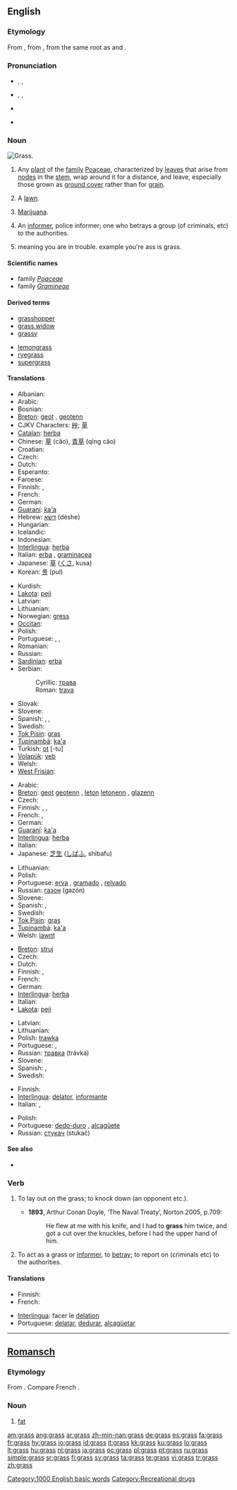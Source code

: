 {{wikipedia}}
==English==

===Etymology===
From {{etyl|ang|en}} {{term|græs|lang=ang}}, from {{Ger.}} <!---Does this mean proto-Germanic, or from some unknown Germanic borriwng?-->, from the same {{proto|Indo-European|lang=en}} root as {{term|grow|lang=en}} and {{term|green|lang=en}}.

===Pronunciation===
* {{enPR|grăs}}, {{IPA|/grɑːs/}}, {{SAMPA|/grA:s/}} {{italbrac|[[RP]]}}
* {{enPR|grăs}}, {{IPA|/græs/}}, {{SAMPA|/gr{s/}} {{italbrac|US}}
* {{audio|en-gb-grass.ogg|Audio (RP)}}
* {{audio|en-us-grass.ogg|Audio (US)}}
*: {{rhymes|ɑːs}}

===Noun===
[[Image:Grass-JW.jpg|thumb|right|Grass.]]
{{en-noun|es|-}}

# {{context|countable|uncountable}} Any [[plant]] of the [[family]] [[Poaceae]], characterized by [[leaves]] that arise from [[node]]s in the [[stem]], wrap around it for a distance, and leave, especially those grown as [[ground cover]] rather than for [[grain]].
# A [[lawn]].
# {{context|slang|uncountable}} [[marijuana|Marijuana]].
# {{slang}} An [[informer]], police informer; one who betrays a group (of criminals, etc) to the authorities.
# {{Slang}} meaning you are in trouble. example you're ass is grass.

====Scientific names====
* family ''[[Poaceae]]''
* family ''[[Gramineae]]'' {{italbrac|alternative name}}

====Derived terms====
{{top2}}
* [[grasshopper]]
* [[grass widow]]
* [[grassy]]
{{mid2}}
* [[lemongrass]]
* [[ryegrass]]
* [[supergrass]]
{{bottom}}

====Translations====
{{trans-top|ground cover plant}}
* Albanian: {{t+|sq|bar|m|xs=Albanian}}
* Arabic: {{t-|ar|حشيش|m|alt=حَشيش|tr=ħashísh|sc=Arab}}
* Bosnian: {{t-|bs|trava|f}}
* [[Breton]]: [[geot]] {{c}}, [[geotenn]] {{f|s}}
* CJKV Characters: [[艸]]; [[草]]
* [[Catalan]]: [[herba]] {{f}}
* Chinese: [[草]] (căo), [[青草]] (qīng cǎo)
* Croatian: {{t-|hr|trava|f}}
* Czech: {{t-|cs|tráva|f}}
* Dutch: {{t+|nl|gras|n}}
* Esperanto: {{t-|eo|herbo|xs=Esperanto}}
* Faroese: {{t-|fo|gras|n|xs=Faroese}}
* Finnish: {{t-|fi|heinä}}, {{t+|fi|ruoho}}
* French: {{t+|fr|herbe|f}}
* German: {{t+|de|Gras|n}}
* [[Guaraní]]: [[ka'a]]
* Hebrew: [[דשא]] (déshe) {{m}}
* Hungarian: {{t+|hu|fű}}
* Icelandic: {{t+|is|gras|n}}
* Indonesian: {{t+|id|rumput|xs=Indonesian}}
* [[Interlingua]]: [[herba]]
* Italian: [[erba]] {{f}}, [[graminacea]] {{f}}
* Japanese: [[草]] ([[くさ]], kusa)
* Korean: [[풀]] (pul)
{{trans-mid}}
* Kurdish: {{KUchar|[[گیا]]}} {{g|Kurdish}}
* [[Lakota]]: [[peji]]
* Latvian: {{t-|lv|zāle|f|xs=Latvian}}
* Lithuanian: {{t+|lt|žolė|f|xs=Lithuanian}}
* Norwegian: [[gress]] {{n}}
* [[Occitan]]: {{t+|oc|èrba|f}}
* Polish: {{t+|pl|trawa|f}}
* Portuguese: {{t+|pt|erva|f}}, {{t+|pt|grama|f}}, {{t+|pt|relva|f}}
* Romanian: {{t-|ro|iarbă|f}}
* Russian: {{t+|ru|трава|f|tr=travá|sc=Cyrl}}
* [[Sardinian]]: [[erba]] {{f}}
* Serbian:
*: Cyrillic: [[трава#Serbian|трава]] {{f}}
*: Roman: [[trava#Serbian|trava]] {{f}}
* Slovak: {{t-|sk|tráva|f}}
* Slovene: {{t+|sl|trava|f}}
* Spanish: {{t+|es|pasto|m}}, {{t+|es|hierba|f}}, {{t+|es|grama|f}}
* Swedish: {{t+|sv|gräs|n}}
* [[Tok Pisin]]: [[gras]]
* [[Tupinambá]]: [[ka'a]]
* Turkish: [[ot]] [-tu]
* [[Volapük]]: [[yeb]]
* Welsh: {{t-|cy|glaswellt|m|xs=Welsh}}
* [[West Frisian]]: {{t-|fy|gers|c|xs=West Frisian}}
{{trans-bottom}}

{{trans-top|lawn}}
* Arabic: {{t-|ar|حشيش|m|alt=حَشيش|sc=Arab}}
* [[Breton]]: [[geot]] {{c}} [[geotenn]] {{f|s}}, [[leton]] {{c}} [[letonenn]] {{f|s}}, [[glazenn]] {{f}}
* Czech: {{t-|cs|trávník|m}}
* Finnish: {{t-|fi|nurmi}}, {{t+|fi|nurmikko}}, {{t+|fi|ruoho}}
* French: {{t+|fr|pelouse|f}}, {{t+|fr|gazon|m}}
* German: {{t+|de|Rasen|m}}
* [[Guaraní]]: [[ka'a]]
* [[Interlingua]]: [[herba]]
* Italian: {{t+|it|prato|m}}
* Japanese: [[芝生]] ([[しばふ]], shibafu)
{{trans-mid}}
* Lithuanian: {{t+|lt|žolė|f|xs=Lithuanian}}
* Polish: {{t-|pl|trawnik|m}}
* Portuguese: [[erva]] {{f}}, [[gramado]] {{m}}, [[relvado]] {{m}}
* Russian: [[газон#Russian|газон]] {{m}} (gazón)
* Slovene: {{t-|sl|trata|f}}
* Spanish: {{t+|es|hierba|f}}, {{t+|es|césped|m}}
* Swedish: {{t+|sv|gräs}}
* [[Tok Pisin]]: [[gras]]
* [[Tupinambá]]: [[ka'a]]
* Welsh: [[lawnt]] {{f}}
{{trans-bottom}}

{{trans-top|marijuana}}
* [[Breton]]: [[struj]] {{m}}
* Czech: {{t-|cs|tráva|f}}
* Dutch: {{t+|nl|wiet|m}}
* Finnish: {{t+|fi|ruoho}}, {{t+|fi|pilvi}}
* French: {{t+|fr|herbe|f}}
* German: {{t+|de|Gras|n}}
* [[Interlingua]]: [[herba]]
* Italian: {{t+|it|erba|f}}
* [[Lakota]]: [[peji]]
{{trans-mid}}
* Latvian: {{t-|lv|zāle|f|xs=Latvian}}
* Lithuanian: {{t+|lt|žolė|f|xs=Lithuanian}}
* Polish: [[trawka]] {{f}}
* Portuguese: {{t+|pt|erva|f}}, {{t+|pt|mato|m}}
* Russian: [[травка#Russian|травка]] {{f}} (trávka)
* Slovene: {{t+|sl|trava|f}}
* Spanish: {{t+|es|hierba|f}}, {{t+|es|mota|f}}
* Swedish: {{t+|sv|gräs}}
{{trans-bottom}}

{{trans-top|informer}}
* Finnish: {{t+|fi|vasikka}}
* [[Interlingua]]: [[delator]], [[informante]]
* Italian: {{t-|it|spia|f}}, {{t+|it|delatore|m}}
{{trans-mid}}
* Polish: {{t+|pl|kapuś|m}}
* Portuguese: [[dedo-duro]] {{m}}, [[alcagüete]] {{m}}
* Russian: [[стукач#Russian|стукач]] {{m}} (stukač)
{{trans-bottom}}

====See also====
* {{specieslite|Poaceae}}

===Verb===
{{en-verb|grass|es}}

# {{transitive}} To lay out on the grass; to knock down (an opponent etc.).
#* '''1893''', Arthur Conan Doyle, ‘The Naval Treaty’, Norton 2005, p.709:
#*: He flew at me with his knife, and I had to '''grass''' him twice, and got a cut over the knuckles, before I had the upper hand of him.
# {{context|transitive|or|intransitive|slang}} To act as a grass or [[informer]], to [[betray]]; to report on (criminals etc) to the authorities.

====Translations====
{{trans-top|to inform on}}
* Finnish: {{t+|fi|vasikoida}}
* French: {{t+|fr|moucharder}}
{{trans-mid}}
* [[Interlingua]]: facer le [[delation]]
* Portuguese: [[delatar]], [[dedurar]], [[alcagüetar]]
{{trans-bottom}}

[[Category:1000 English basic words]]
[[Category:Recreational drugs]]

----

==[[Romansch]]==

===Etymology===
From {{etyl|la|rm}} {{term|crassus|lang=la}}. Compare French {{term|graisse|lang=fr}}.

===Noun===
{{infl|rm|noun|gender=m}}

# [[fat]]

[[am:grass]]
[[ang:grass]]
[[ar:grass]]
[[zh-min-nan:grass]]
[[de:grass]]
[[es:grass]]
[[fa:grass]]
[[fr:grass]]
[[hy:grass]]
[[io:grass]]
[[id:grass]]
[[it:grass]]
[[kk:grass]]
[[ku:grass]]
[[lo:grass]]
[[lt:grass]]
[[hu:grass]]
[[nl:grass]]
[[ja:grass]]
[[oc:grass]]
[[pl:grass]]
[[pt:grass]]
[[ru:grass]]
[[simple:grass]]
[[sr:grass]]
[[fi:grass]]
[[sv:grass]]
[[ta:grass]]
[[te:grass]]
[[vi:grass]]
[[tr:grass]]
[[zh:grass]]